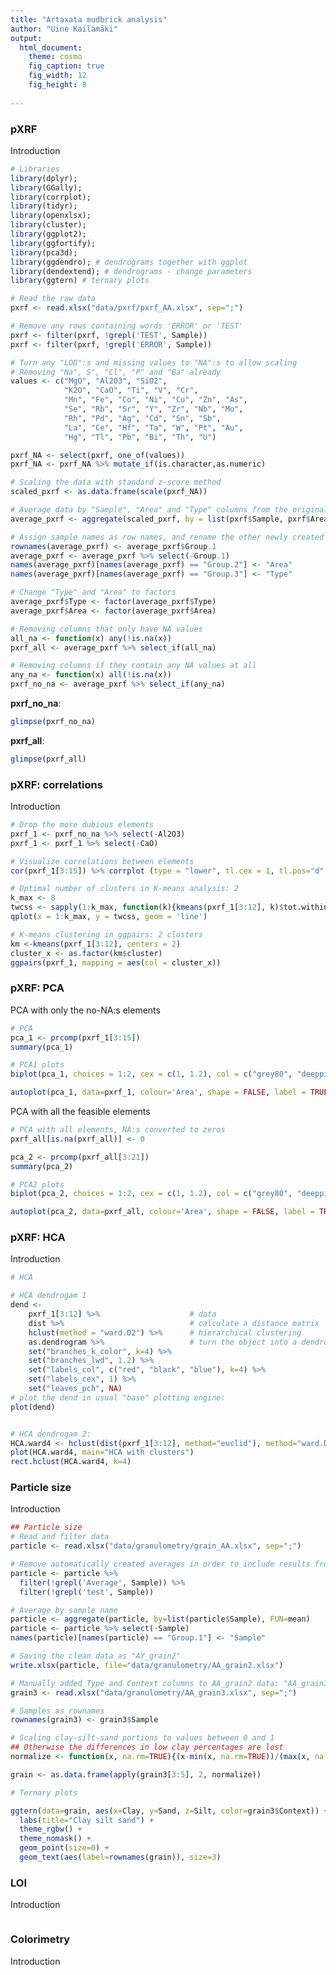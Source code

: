 ```yaml
---
title: "Artaxata mudbrick analysis"
author: "Uine Kailamäki"
output:
  html_document:
    theme: cosmo
    fig_caption: true
    fig_width: 12
    fig_height: 8 
    
---
```





### pXRF

Introduction

```r
# Libraries
library(dplyr); 
library(GGally); 
library(corrplot); 
library(tidyr); 
library(openxlsx); 
library(cluster); 
library(ggplot2); 
library(ggfortify); 
library(pca3d);
library(ggdendro); # dendrograms together with ggplot
library(dendextend); # dendrograms - change parameters
library(ggtern) # ternary plots

# Read the raw data
pxrf <- read.xlsx("data/pxrf/pxrf_AA.xlsx", sep=";")

# Remove any rows containing words 'ERROR' or 'TEST'
pxrf <- filter(pxrf, !grepl('TEST', Sample))
pxrf <- filter(pxrf, !grepl('ERROR', Sample))

# Turn any "LOD":s and missing values to "NA":s to allow scaling
# Removing "Na", S", "Cl", "P" and "Ba" already
values <- c("MgO", "Al2O3", "SiO2", 
            "K2O", "CaO", "Ti", "V", "Cr", 
            "Mn", "Fe", "Co", "Ni", "Cu", "Zn", "As", 
            "Se", "Rb", "Sr", "Y", "Zr", "Nb", "Mo", 
            "Rh", "Pd", "Ag", "Cd", "Sn", "Sb", 
            "La", "Ce", "Hf", "Ta", "W", "Pt", "Au", 
            "Hg", "Tl", "Pb", "Bi", "Th", "U")

pxrf_NA <- select(pxrf, one_of(values))
pxrf_NA <- pxrf_NA %>% mutate_if(is.character,as.numeric)

# Scaling the data with standard z-score method
scaled_pxrf <- as.data.frame(scale(pxrf_NA))

# Average data by "Sample", "Area" and "Type" columns from the original dataset
average_pxrf <- aggregate(scaled_pxrf, by = list(pxrf$Sample, pxrf$Area, pxrf$Type), FUN = mean)

# Assign sample names as row names, and rename the other newly created columns back to "Type" and "Area" for clarity
rownames(average_pxrf) <- average_pxrf$Group.1
average_pxrf <- average_pxrf %>% select(-Group.1)
names(average_pxrf)[names(average_pxrf) == "Group.2"] <- "Area"
names(average_pxrf)[names(average_pxrf) == "Group.3"] <- "Type"

# Change "Type" and "Area" to factors
average_pxrf$Type <- factor(average_pxrf$Type)
average_pxrf$Area <- factor(average_pxrf$Area)

# Removing columns that only have NA values
all_na <- function(x) any(!is.na(x))
pxrf_all <- average_pxrf %>% select_if(all_na)

# Removing columns if they contain any NA values at all
any_na <- function(x) all(!is.na(x))
pxrf_no_na <- average_pxrf %>% select_if(any_na)
```

**pxrf_no_na**: \

```r
glimpse(pxrf_no_na)
```

**pxrf_all**: \

```r
glimpse(pxrf_all)
```

### pXRF: correlations

Introduction

```r
# Drop the more dubious elements
pxrf_1 <- pxrf_no_na %>% select(-Al2O3)
pxrf_1 <- pxrf_1 %>% select(-CaO)

# Visualize correlations between elements
cor(pxrf_1[3:15]) %>% corrplot (type = "lower", tl.cex = 1, tl.pos="d", cl.pos="r")

# Optimal number of clusters in K-means analysis: 2
k_max <- 8
twcss <- sapply(1:k_max, function(k){kmeans(pxrf_1[3:12], k)$tot.withinss})
qplot(x = 1:k_max, y = twcss, geom = 'line')

# K-means clustering in ggpairs: 2 clusters
km <-kmeans(pxrf_1[3:12], centers = 2)
cluster_x <- as.factor(km$cluster)
ggpairs(pxrf_1, mapping = aes(col = cluster_x))
```

### pXRF: PCA

PCA with only the no-NA:s elements

```r
# PCA
pca_1 <- prcomp(pxrf_1[3:15])
summary(pca_1)

# PCA1 plots
biplot(pca_1, choices = 1:2, cex = c(1, 1.2), col = c("grey80", "deeppink2"), main = "PCA limited elements")

autoplot(pca_1, data=pxrf_1, colour='Area', shape = FALSE, label = TRUE,  main = "PCA grouped by area")

```
 
PCA with all the feasible elements

```r
# PCA with all elements, NA:s converted to zeros
pxrf_all[is.na(pxrf_all)] <- 0

pca_2 <- prcomp(pxrf_all[3:21])
summary(pca_2)

# PCA2 plots
biplot(pca_2, choices = 1:2, cex = c(1, 1.2), col = c("grey80", "deeppink2"), main = "PCA more elements")

autoplot(pca_2, data=pxrf_all, colour='Area', shape = FALSE, label = TRUE,  main = "PCA more elements grouped by area")


```

### pXRF: HCA

Introduction

```r
# HCA

# HCA dendrogam 1
dend <- 
    pxrf_1[3:12] %>%                    # data
    dist %>%                            # calculate a distance matrix
    hclust(method = "ward.D2") %>%      # hierarchical clustering 
    as.dendrogram %>%                   # turn the object into a dendrogram
    set("branches_k_color", k=4) %>% 
    set("branches_lwd", 1.2) %>%
    set("labels_col", c("red", "black", "blue"), k=4) %>%    
    set("labels_cex", 1) %>% 
    set("leaves_pch", NA) 
# plot the dend in usual "base" plotting engine:
plot(dend)


# HCA dendrogam 2: 
HCA.ward4 <- hclust(dist(pxrf_1[3:12], method="euclid"), method="ward.D2")
plot(HCA.ward4, main="HCA with clusters")
rect.hclust(HCA.ward4, k=4)

```

### Particle size

Introduction

```r

## Particle size
# Read and filter data
particle <- read.xlsx("data/granulometry/grain_AA.xlsx", sep=";")

# Remove automatically created averages in order to include results from multiple runs for the same sample
particle <- particle %>% 
  filter(!grepl('Average', Sample)) %>% 
  filter(!grepl('test', Sample))

# Average by sample name
particle <- aggregate(particle, by=list(particle$Sample), FUN=mean)
particle <- particle %>% select(-Sample)
names(particle)[names(particle) == "Group.1"] <- "Sample"

# Saving the clean data as "AY_grain2"
write.xlsx(particle, file="data/granulometry/AA_grain2.xlsx")

# Manually added Type and Context columns to AA_grain2 data: "AA_grain3"
grain3 <- read.xlsx("data/granulometry/AA_grain3.xlsx", sep=";")

# Samples as rownames
rownames(grain3) <- grain3$Sample 

# Scaling clay-silt-sand portions to values between 0 and 1
## Otherwise the differences in low clay percentages are lost
normalize <- function(x, na.rm=TRUE){(x-min(x, na.rm=TRUE))/(max(x, na.rm=TRUE)-min(x, na.rm=TRUE))}

grain <- as.data.frame(apply(grain3[3:5], 2, normalize))

# Ternary plots

ggtern(data=grain, aes(x=Clay, y=Sand, z=Silt, color=grain3$Context)) +
  labs(title="Clay silt sand") +
  theme_rgbw() +
  theme_nomask() +
  geom_point(size=0) +
  geom_text(aes(label=rownames(grain)), size=3)


```

### LOI

Introduction

```r

```

### Colorimetry

Introduction

```r

```

